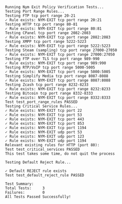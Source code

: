```console
Running Nym Exit Policy Verification Tests...
Testing Port Range Rules...
Testing FTP tcp port range 20-21
✓ Rule exists: NYM-EXIT tcp port range 20:21
Testing HTTP tcp port range 80-81
✓ Rule exists: NYM-EXIT tcp port range 80:81
Testing CPanel tcp port range 2082-2083
✓ Rule exists: NYM-EXIT tcp port range 2082:2083
Testing XMPP tcp port range 5222-5223
✓ Rule exists: NYM-EXIT tcp port range 5222:5223
Testing Steam (sampling) tcp port range 27000-27050
✓ Rule exists: NYM-EXIT tcp port range 27000:27050
Testing FTP over TLS tcp port range 989-990
✓ Rule exists: NYM-EXIT tcp port range 989:990
Testing RTP/VoIP tcp port range 5000-5005
✓ Rule exists: NYM-EXIT tcp port range 5000:5005
Testing Simplify Media tcp port range 8087-8088
✓ Rule exists: NYM-EXIT tcp port range 8087:8088
Testing Zcash tcp port range 8232-8233
✓ Rule exists: NYM-EXIT tcp port range 8232:8233
Testing Bitcoin tcp port range 8332-8333
✓ Rule exists: NYM-EXIT tcp port range 8332:8333
Test test_port_range_rules PASSED
Testing Critical Service Rules...
✓ Rule exists: NYM-EXIT tcp port 22
✓ Rule exists: NYM-EXIT tcp port 53
✓ Rule exists: NYM-EXIT tcp port 443
✓ Rule exists: NYM-EXIT tcp port 853
✓ Rule exists: NYM-EXIT tcp port 1194
✓ Rule exists: NYM-EXIT udp port 53
✓ Rule exists: NYM-EXIT udp port 123
✓ Rule exists: NYM-EXIT udp port 1194
Relevant existing rules for HTTP (port 80):
Test test_critical_services PASSED
This test takes some time, do not quit the process

Testing Default Reject Rule...

✓ Default REJECT rule exists
Test test_default_reject_rule PASSED

Test Summary:
Total Tests:     3
Failures:        0
All Tests Passed Successfully!
```
